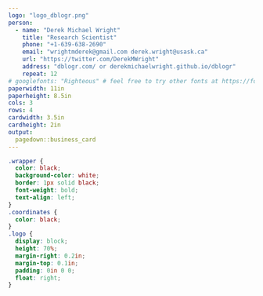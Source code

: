 ```yaml
---
logo: "logo_dblogr.png"
person: 
  - name: "Derek Michael Wright"
    title: "Research Scientist"
    phone: "+1-639-638-2690"
    email: "wrightmderek@gmail.com derek.wright@usask.ca"
    url: "https://twitter.com/DerekMWright"
    address: "dblogr.com/ or derekmichaelwright.github.io/dblogr"
    repeat: 12
# googlefonts: "Righteous" # feel free to try other fonts at https://fonts.google.com
paperwidth: 11in
paperheight: 8.5in
cols: 3
rows: 4
cardwidth: 3.5in
cardheight: 2in
output: 
  pagedown::business_card
---
```


```css
.wrapper {
  color: black;
  background-color: white;
  border: 1px solid black;
  font-weight: bold;
  text-align: left;
}
.coordinates {
  color: black;
}
.logo {
  display: block;
  height: 70%;
  margin-right: 0.2in;
  margin-top: 0.1in;
  padding: 0in 0 0;
  float: right;
}

```
